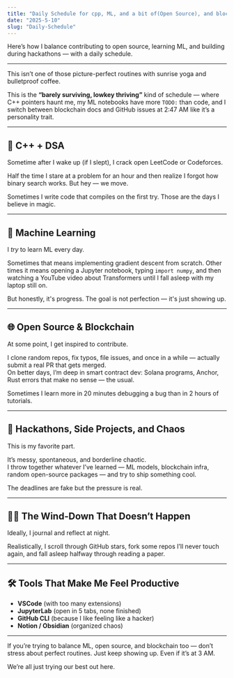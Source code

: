 ```yaml
---
title: "Daily Schedule for cpp, ML, and a bit of(Open Source), and blockchain"
date: "2025-5-10"
slug: "Daily-Schedule"
---
```



Here’s how I balance contributing to open source, learning ML, and building during hackathons — with a daily schedule.

---

This isn’t one of those picture-perfect routines with sunrise yoga and bulletproof coffee.

This is the **“barely surviving, lowkey thriving”** kind of schedule — where C++ pointers haunt me, my ML notebooks have more `TODO:` than code, and I switch between blockchain docs and GitHub issues at 2:47 AM like it’s a personality trait.

---

## 🔧 C++ + DSA

Sometime after I wake up (if I slept), I crack open LeetCode or Codeforces.

Half the time I stare at a problem for an hour and then realize I forgot how binary search works. But hey — we move.

Sometimes I write code that compiles on the first try. Those are the days I believe in magic.

---

## 🧠 Machine Learning

I *try* to learn ML every day.

Sometimes that means implementing gradient descent from scratch. Other times it means opening a Jupyter notebook, typing `import numpy`, and then watching a YouTube video about Transformers until I fall asleep with my laptop still on.

But honestly, it's progress. The goal is not perfection — it's just showing up.

---

## 🌐 Open Source & Blockchain

At some point, I get inspired to contribute.

I clone random repos, fix typos, file issues, and once in a while — actually submit a real PR that gets merged.  
On better days, I’m deep in smart contract dev: Solana programs, Anchor, Rust errors that make no sense — the usual.

Sometimes I learn more in 20 minutes debugging a bug than in 2 hours of tutorials.

---

## 🚀 Hackathons, Side Projects, and Chaos

This is my favorite part.

It’s messy, spontaneous, and borderline chaotic.  
I throw together whatever I’ve learned — ML models, blockchain infra, random open-source packages — and try to ship something cool.

The deadlines are fake but the pressure is real.

---

## 🧘‍♂️ The Wind-Down That Doesn’t Happen

Ideally, I journal and reflect at night.

Realistically, I scroll through GitHub stars, fork some repos I’ll never touch again, and fall asleep halfway through reading a paper.

---

## 🛠 Tools That Make Me Feel Productive

- **VSCode** (with too many extensions)
- **JupyterLab** (open in 5 tabs, none finished)
- **GitHub CLI** (because I like feeling like a hacker)
- **Notion / Obsidian** (organized chaos)

---

If you’re trying to balance ML, open source, and blockchain too — don’t stress about perfect routines. Just keep showing up. Even if it’s at 3 AM.

We’re all just trying our best out here.
